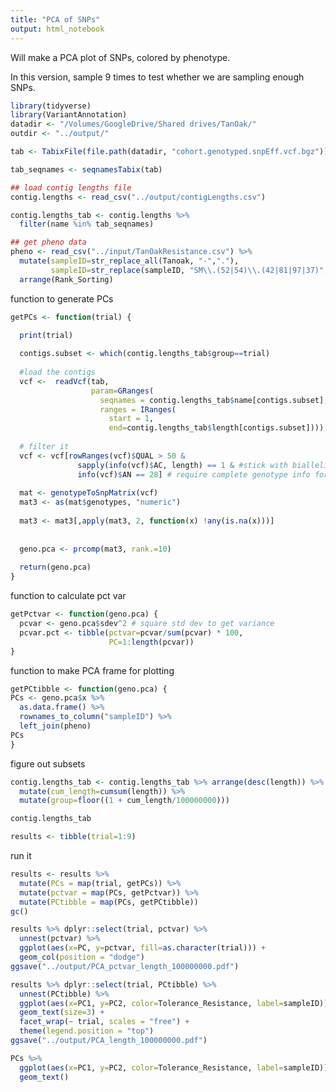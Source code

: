 ```yaml
---
title: "PCA of SNPs"
output: html_notebook
---
```


Will make a PCA plot of SNPs, colored by phenotype.

In this version, sample 9 times to test whether we are sampling enough SNPs.

```r
library(tidyverse)
library(VariantAnnotation)
datadir <- "/Volumes/GoogleDrive/Shared drives/TanOak/"
outdir <- "../output/"
```

```r
tab <- TabixFile(file.path(datadir, "cohort.genotyped.snpEff.vcf.bgz"))

tab_seqnames <- seqnamesTabix(tab)

## load contig lengths file 
contig.lengths <- read_csv("../output/contigLengths.csv")

contig.lengths_tab <- contig.lengths %>%
  filter(name %in% tab_seqnames)
```

```r
## get pheno data
pheno <- read_csv("../input/TanOakResistance.csv") %>%
  mutate(sampleID=str_replace_all(Tanoak, "-","."),
         sampleID=str_replace(sampleID, "SM\\.(52|54)\\.(42|81|97|37)", "\\1.\\2")) %>%
  arrange(Rank_Sorting)
```

function to generate PCs
```r
getPCs <- function(trial) {
  
  print(trial)

  contigs.subset <- which(contig.lengths_tab$group==trial)
  
  #load the contigs
  vcf <-  readVcf(tab, 
                  param=GRanges(
                    seqnames = contig.lengths_tab$name[contigs.subset],
                    ranges = IRanges(
                      start = 1,
                      end=contig.lengths_tab$length[contigs.subset])))
  
  # filter it
  vcf <- vcf[rowRanges(vcf)$QUAL > 50 &
               sapply(info(vcf)$AC, length) == 1 & #stick with biallelic SNPs for now
               info(vcf)$AN == 28] # require complete genotype info for now 
  
  mat <- genotypeToSnpMatrix(vcf)
  mat3 <- as(mat$genotypes, "numeric")
  
  mat3 <- mat3[,apply(mat3, 2, function(x) !any(is.na(x)))]
  
  
  geno.pca <- prcomp(mat3, rank.=10)
  
  return(geno.pca)
}
```

function to calculate pct var
```r
getPctvar <- function(geno.pca) {
  pcvar <- geno.pca$sdev^2 # square std dev to get variance
  pcvar.pct <- tibble(pctvar=pcvar/sum(pcvar) * 100,
                      PC=1:length(pcvar))
}
```

function to make PCA frame for plotting
```r
getPCtibble <- function(geno.pca) {
PCs <- geno.pca$x %>%
  as.data.frame() %>%
  rownames_to_column("sampleID") %>%
  left_join(pheno)
PCs
}
```

figure out subsets
```r
contig.lengths_tab <- contig.lengths_tab %>% arrange(desc(length)) %>%
  mutate(cum_length=cumsum(length)) %>%
  mutate(group=floor((1 + cum_length/100000000)))

contig.lengths_tab
```
```r
results <- tibble(trial=1:9)
```


run it
```r
results <- results %>%
  mutate(PCs = map(trial, getPCs)) %>%
  mutate(pctvar = map(PCs, getPctvar)) %>%
  mutate(PCtibble = map(PCs, getPCtibble))
gc()
```

```r
results %>% dplyr::select(trial, pctvar) %>% 
  unnest(pctvar) %>%
  ggplot(aes(x=PC, y=pctvar, fill=as.character(trial))) +
  geom_col(position = "dodge")
ggsave("../output/PCA_pctvar_length_100000000.pdf")
```

```r
results %>% dplyr::select(trial, PCtibble) %>% 
  unnest(PCtibble) %>%
  ggplot(aes(x=PC1, y=PC2, color=Tolerance_Resistance, label=sampleID)) +
  geom_text(size=3) +
  facet_wrap(~ trial, scales = "free") +
  theme(legend.position = "top")
ggsave("../output/PCA_length_100000000.pdf")
```


```r
PCs %>%
  ggplot(aes(x=PC1, y=PC2, color=Tolerance_Resistance, label=sampleID)) +
  geom_text() 
```


